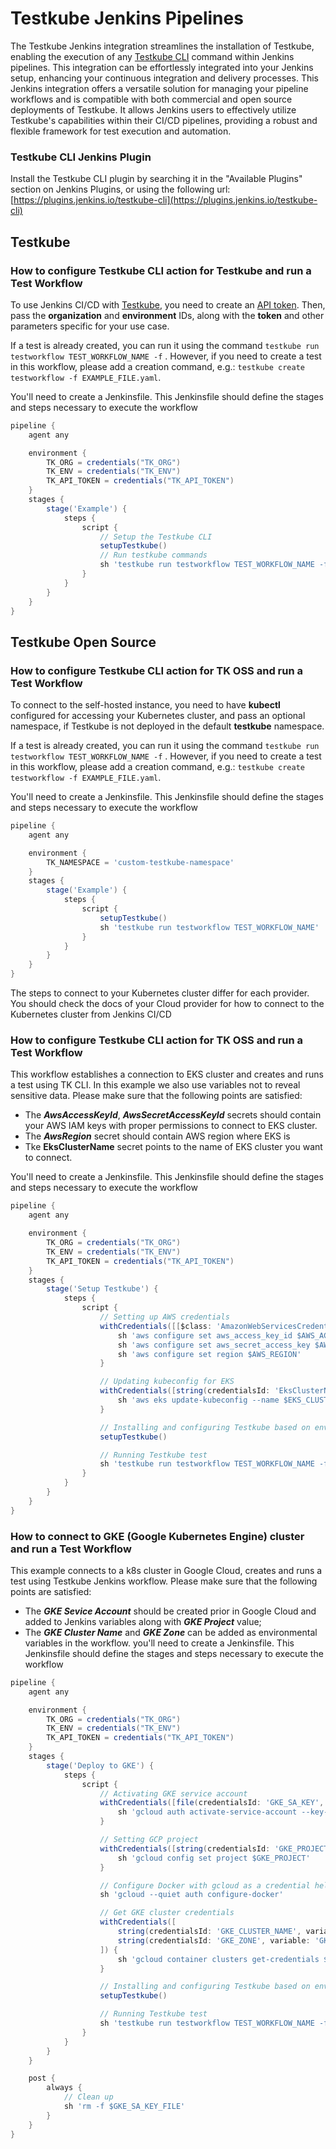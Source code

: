 # Testkube Jenkins Pipelines

The Testkube Jenkins integration streamlines the installation of Testkube, enabling the execution of any [Testkube CLI](https://docs.testkube.io/cli/testkube) command within Jenkins pipelines. This integration can be effortlessly integrated into your Jenkins setup, enhancing your continuous integration and delivery processes.
This Jenkins integration offers a versatile solution for managing your pipeline workflows and is compatible with both commercial and open source deployments of Testkube. It allows Jenkins users to effectively utilize Testkube's capabilities within their CI/CD pipelines, providing a robust and flexible framework for test execution and automation.

### Testkube CLI Jenkins Plugin

Install the Testkube CLI plugin by searching it in the "Available Plugins" section on Jenkins Plugins, or using the following url:
[https://plugins.jenkins.io/testkube-cli](https://plugins.jenkins.io/testkube-cli)

## Testkube

### How to configure Testkube CLI action for Testkube and run a Test Workflow

To use Jenkins CI/CD with [Testkube](https://app.testkube.io/), you need to create an [API token](https://docs.testkube.io/testkube-pro/articles/organization-management/#api-tokens).
Then, pass the **organization** and **environment** IDs, along with the **token** and other parameters specific for your use case.

If a test is already created, you can run it using the command `testkube run testworkflow TEST_WORKFLOW_NAME -f` . However, if you need to create a test in this workflow, please add a creation command, e.g.: `testkube create testworkflow -f EXAMPLE_FILE.yaml`.

You'll need to create a Jenkinsfile. This Jenkinsfile should define the stages and steps necessary to execute the workflow

```groovy
pipeline {
    agent any

    environment {
        TK_ORG = credentials("TK_ORG")
        TK_ENV = credentials("TK_ENV")
        TK_API_TOKEN = credentials("TK_API_TOKEN")
    }
    stages {
        stage('Example') {
            steps {
                script {
                    // Setup the Testkube CLI
                    setupTestkube()
                    // Run testkube commands
                    sh 'testkube run testworkflow TEST_WORKFLOW_NAME -f'
                }
            }
        }
    }
}
```

## Testkube Open Source

### How to configure Testkube CLI action for TK OSS and run a Test Workflow

To connect to the self-hosted instance, you need to have **kubectl** configured for accessing your Kubernetes cluster, and pass an optional namespace, if Testkube is not deployed in the default **testkube** namespace.

If a test is already created, you can run it using the command `testkube run testworkflow TEST_WORKFLOW_NAME -f` . However, if you need to create a test in this workflow, please add a creation command, e.g.: `testkube create testworkflow -f EXAMPLE_FILE.yaml`.

You'll need to create a Jenkinsfile. This Jenkinsfile should define the stages and steps necessary to execute the workflow

```groovy
pipeline {
    agent any

    environment {
        TK_NAMESPACE = 'custom-testkube-namespace'
    }
    stages {
        stage('Example') {
            steps {
                script {
                    setupTestkube()
                    sh 'testkube run testworkflow TEST_WORKFLOW_NAME'
                }
            }
        }
    }
}
```

The steps to connect to your Kubernetes cluster differ for each provider. You should check the docs of your Cloud provider for how to connect to the Kubernetes cluster from Jenkins CI/CD

### How to configure Testkube CLI action for TK OSS and run a Test Workflow

This workflow establishes a connection to EKS cluster and creates and runs a test using TK CLI. In this example we also use variables not
 to reveal sensitive data. Please make sure that the following points are satisfied:
- The **_AwsAccessKeyId_**, **_AwsSecretAccessKeyId_** secrets should contain your AWS IAM keys with proper permissions to connect to EKS cluster.
- The **_AwsRegion_** secret should contain AWS region where EKS is
- Tke **EksClusterName** secret points to the name of EKS cluster you want to connect.

You'll need to create a Jenkinsfile. This Jenkinsfile should define the stages and steps necessary to execute the workflow

```groovy
pipeline {
    agent any

    environment {
        TK_ORG = credentials("TK_ORG")
        TK_ENV = credentials("TK_ENV")
        TK_API_TOKEN = credentials("TK_API_TOKEN")
    }
    stages {
        stage('Setup Testkube') {
            steps {
                script {
                    // Setting up AWS credentials
                    withCredentials([[$class: 'AmazonWebServicesCredentialsBinding', credentialsId: 'AwsAccessKeyId']]) {
                        sh 'aws configure set aws_access_key_id $AWS_ACCESS_KEY_ID'
                        sh 'aws configure set aws_secret_access_key $AWS_SECRET_ACCESS_KEY'
                        sh 'aws configure set region $AWS_REGION'
                    }

                    // Updating kubeconfig for EKS
                    withCredentials([string(credentialsId: 'EksClusterName', variable: 'EKS_CLUSTER_NAME')]) {
                        sh 'aws eks update-kubeconfig --name $EKS_CLUSTER_NAME --region $AWS_REGION'
                    }

                    // Installing and configuring Testkube based on env vars
                    setupTestkube()

                    // Running Testkube test
                    sh 'testkube run testworkflow TEST_WORKFLOW_NAME -f'
                }
            }
        }
    }
}
```

### How to connect to GKE (Google Kubernetes Engine) cluster and run a Test Workflow

This example connects to a k8s cluster in Google Cloud, creates and runs a test using Testkube Jenkins workflow. Please make sure that the following points are satisfied:

- The **_GKE Sevice Account_** should be created prior in Google Cloud and added to Jenkins variables along with **_GKE Project_** value;
- The **_GKE Cluster Name_** and **_GKE Zone_** can be added as environmental variables in the workflow.
  you'll need to create a Jenkinsfile. This Jenkinsfile should define the stages and steps necessary to execute the workflow

```groovy
pipeline {
    agent any

    environment {
        TK_ORG = credentials("TK_ORG")
        TK_ENV = credentials("TK_ENV")
        TK_API_TOKEN = credentials("TK_API_TOKEN")
    }
    stages {
        stage('Deploy to GKE') {
            steps {
                script {
                    // Activating GKE service account
                    withCredentials([file(credentialsId: 'GKE_SA_KEY', variable: 'GKE_SA_KEY_FILE')]) {
                        sh 'gcloud auth activate-service-account --key-file=$GKE_SA_KEY_FILE'
                    }

                    // Setting GCP project
                    withCredentials([string(credentialsId: 'GKE_PROJECT', variable: 'GKE_PROJECT')]) {
                        sh 'gcloud config set project $GKE_PROJECT'
                    }

                    // Configure Docker with gcloud as a credential helper
                    sh 'gcloud --quiet auth configure-docker'

                    // Get GKE cluster credentials
                    withCredentials([
                        string(credentialsId: 'GKE_CLUSTER_NAME', variable: 'GKE_CLUSTER_NAME'),
                        string(credentialsId: 'GKE_ZONE', variable: 'GKE_ZONE')
                    ]) {
                        sh 'gcloud container clusters get-credentials $GKE_CLUSTER_NAME --zone $GKE_ZONE'
                    }

                    // Installing and configuring Testkube based on env vars
                    setupTestkube()

                    // Running Testkube test
                    sh 'testkube run testworkflow TEST_WORKFLOW_NAME -f'
                }
            }
        }
    }

    post {
        always {
            // Clean up
            sh 'rm -f $GKE_SA_KEY_FILE'
        }
    }
}
```
